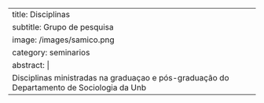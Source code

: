---
title: Disciplinas
subtitle: Grupo de pesquisa
image: /images/samico.png
category: seminarios
abstract: |
    Disciplinas ministradas na graduaçao e pós-graduação do Departamento de Sociologia da Unb
---